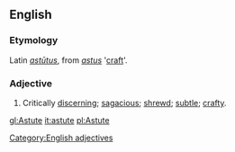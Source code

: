 ==English==

===Etymology===
Latin ''[[astutus|astūtus]]'', from ''[[astus]]'' '[[craft]]'.

===Adjective===
#Critically [[discerning]]; [[sagacious]]; [[shrewd]]; [[subtle]]; [[crafty]].

[[Category:English adjectives]]

[[gl:Astute]]
[[it:astute]]
[[pl:Astute]]